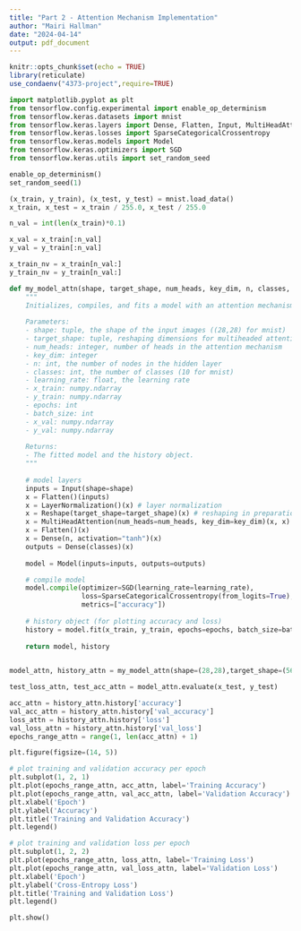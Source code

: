 ```yaml
---
title: "Part 2 - Attention Mechanism Implementation"
author: "Mairi Hallman"
date: "2024-04-14"
output: pdf_document
---
```


```r
knitr::opts_chunk$set(echo = TRUE)
library(reticulate)
use_condaenv("4373-project",require=TRUE)
```

```python
import matplotlib.pyplot as plt
from tensorflow.config.experimental import enable_op_determinism
from tensorflow.keras.datasets import mnist
from tensorflow.keras.layers import Dense, Flatten, Input, MultiHeadAttention, Reshape, LayerNormalization
from tensorflow.keras.losses import SparseCategoricalCrossentropy
from tensorflow.keras.models import Model
from tensorflow.keras.optimizers import SGD
from tensorflow.keras.utils import set_random_seed
```
```python
enable_op_determinism()
set_random_seed(1)
```
```python
(x_train, y_train), (x_test, y_test) = mnist.load_data()
x_train, x_test = x_train / 255.0, x_test / 255.0

```
```python
n_val = int(len(x_train)*0.1)

x_val = x_train[:n_val]
y_val = y_train[:n_val]

x_train_nv = x_train[n_val:]
y_train_nv = y_train[n_val:]
```


```python
def my_model_attn(shape, target_shape, num_heads, key_dim, n, classes, learning_rate, x_train, y_train, epochs, batch_size, x_val, y_val):
    """
    Initializes, compiles, and fits a model with an attention mechanism layer.
    
    Parameters:
    - shape: tuple, the shape of the input images ((28,28) for mnist)
    - target_shape: tuple, reshaping dimensions for multiheaded attentions
    - num_heads: integer, number of heads in the attention mechanism
    - key_dim: integer
    - n: int, the number of nodes in the hidden layer
    - classes: int, the number of classes (10 for mnist)
    - learning_rate: float, the learning rate
    - x_train: numpy.ndarray
    - y_train: numpy.ndarray
    - epochs: int
    - batch_size: int
    - x_val: numpy.ndarray
    - y_val: numpy.ndarray
      
    Returns:
    - The fitted model and the history object.
    """
    
    # model layers
    inputs = Input(shape=shape)
    x = Flatten()(inputs)
    x = LayerNormalization()(x) # layer normalization
    x = Reshape(target_shape=target_shape)(x) # reshaping in preparation for multi-headed attention
    x = MultiHeadAttention(num_heads=num_heads, key_dim=key_dim)(x, x) # multi-headed attention layer; first x represents queries, second represents key/value pairs
    x = Flatten()(x)
    x = Dense(n, activation="tanh")(x)
    outputs = Dense(classes)(x)
    
    model = Model(inputs=inputs, outputs=outputs)

    # compile model
    model.compile(optimizer=SGD(learning_rate=learning_rate),
                  loss=SparseCategoricalCrossentropy(from_logits=True),
                  metrics=["accuracy"])
                  
    # history object (for plotting accuracy and loss)
    history = model.fit(x_train, y_train, epochs=epochs, batch_size=batch_size, validation_data=(x_val, y_val))
    
    return model, history
    
```
```python
model_attn, history_attn = my_model_attn(shape=(28,28),target_shape=(56,14),num_heads=2,key_dim=14,n=300,classes=10,learning_rate=0.01,x_train=x_train_nv,y_train =y_train_nv,epochs=30,batch_size=50,x_val=x_val,y_val=y_val)
```
```python
test_loss_attn, test_acc_attn = model_attn.evaluate(x_test, y_test)
```

```python
acc_attn = history_attn.history['accuracy']
val_acc_attn = history_attn.history['val_accuracy']
loss_attn = history_attn.history['loss']
val_loss_attn = history_attn.history['val_loss']
epochs_range_attn = range(1, len(acc_attn) + 1)

plt.figure(figsize=(14, 5))

# plot training and validation accuracy per epoch
plt.subplot(1, 2, 1)
plt.plot(epochs_range_attn, acc_attn, label='Training Accuracy')
plt.plot(epochs_range_attn, val_acc_attn, label='Validation Accuracy')
plt.xlabel('Epoch')
plt.ylabel('Accuracy')
plt.title('Training and Validation Accuracy')
plt.legend()

# plot training and validation loss per epoch
plt.subplot(1, 2, 2)
plt.plot(epochs_range_attn, loss_attn, label='Training Loss')
plt.plot(epochs_range_attn, val_loss_attn, label='Validation Loss')
plt.xlabel('Epoch')
plt.ylabel('Cross-Entropy Loss')
plt.title('Training and Validation Loss')
plt.legend()

plt.show()
```